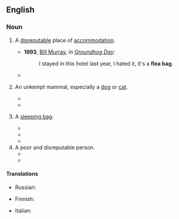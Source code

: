 {{also|fleabag}}
==English==

===Noun===
{{en-noun}}

# {{lb|en|slang}} A [[disreputable]] place of [[accommodation]].
#* '''1993''', [[w:Bill Murray|Bill Murray]], in ''[[w:Groundhog Day (film)|Groundhog Day]]'':
#*: I stayed in this hotel last year, I hated it, it's a '''flea bag'''.
#* {{quote-book|year=2010 |title=The Dwarf's Doubloons |author=Isaac Hallenberg |page= 63|ISBN=1450013848 |passage=It's not a '''flea bag''' or one of those two hour hotels with the girls coming and going.}}
# {{lb|en|slang|derogatory}} An unkempt mammal, especially a [[dog]] or [[cat]].
#* {{quote-book|year=2012|title=Daily Dose of Dogs (Aka Cats with Your Coffee) |author=Chrystal Parker |page=379 |ISBN=1469188554 |passage=I scooped this little '''flea bag''' up and headed to the bathroom. }}
#* {{quote-book|year=2012 |title=The Wizard of the Stove Pipe Mountains|author=Ewart R N Jowett |page= |ISBN=1469165821 |passage=The animal was far from being a 'mangy old '''flea-bag''''; and in fact had a nice glossy coat and was a well built cart horse.}}
# {{lb|en|slang}} A [[sleeping bag]].
#* {{quote-book|year=1979|title=Wheels Within Wheels|author=Dervla Murphy|page=223 |ISBN= |passage=I slept out in my '''flea-bag''' each night&mdash;the weather was almost too hot for long-disatnce cycling&mdash;and had unwound considerably by the time I reached Mainz.}}
#* {{quote-book|year=1997 |title=War Memoirs 1917-1919 |author=Wilfred R. Bion|page=179 |ISBN=1780499434 |passage=I pulled myself out of my '''flea-bag''' and reached for my clothes.}}
#* {{quote-book|year=2012 |title=The Dodger|author=Tim Carroll |page= |ISBN= |passage=Consuelo was so taken by Freyberg that she presented him with a Jaeger sleeping bag. On their last night of leave at Seymour Street, Flora entertained Eddie Marsh and Rupert Brooke to dinner with Johnny and Freyberg. When they had returned to camp, Johnny wrote to his mother that Freyberg was so pleased with the ''''flea bag'''' that he'd christened it 'Consuelo'.}}
# A poor and disreputable person.
#* {{quote-book|year=2003 |title=The Hidden Gift |author=Charles Merrill |page=5 |ISBN=059528549X |passage=He clearly had some of the spunk from the war left in him, for Tim always found the man addressing him as “'''flea bag''',” “scum” or “maggot.”}}
#* {{quote-book|year=2007 |title=The Queen's Tale: The Struggle for the Survival of Ireland |author=DJ Birmingham |page=124 |ISBN=1469101394 |passage=O'Kelly whispered hoarsely, “Speak, you wretched '''flea-bag'''.}}

====Translations====
{{trans-top|disreputable place of accommodation}}
* Russian: {{t+|ru|клопо́вник|m}}
{{trans-mid}}
{{trans-bottom}}

{{trans-top|(slang) dog}}
* Finnish: {{t|fi|kirppusäkki}}
{{trans-mid}}
* Italian: {{t|it|sacco di pulci|m}}
{{trans-bottom}}